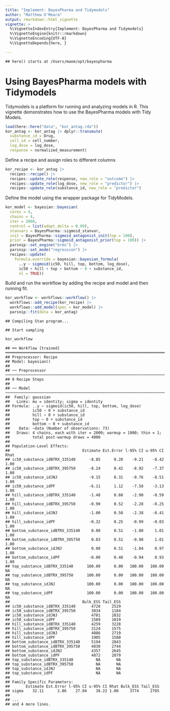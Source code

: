 ```yaml
---
title: "Implement: BayesPharma and Tidymodels"
author: "Matthew O'Meara"
output: rmarkdown::html_vignette
vignette: >
  %\VignetteIndexEntry{Implement: BayesPharma and Tidymodels}
  %\VignetteEngine{knitr::rmarkdown}
  %\VignetteEncoding{UTF-8}
  %\VignetteDepends{here, }

---
```






```
## here() starts at /Users/maom/opt/bayespharma
```
# Using BayesPharma models with Tidymodels

Tidymodels is a platform for running and analyzing models in R. This vignette
demonstrates how to use the BayesPharma models with Tidy Models.


```r
load(here::here("data", "kor_antag.rda"))
kor_antag <- kor_antag |> dplyr::transmute(
  substance_id = Drug,
  cell_id = cell_number,
  log_dose = log_dose,
  response = normalized_measurement)
```

Define a recipe and assign roles to different columns

```r
kor_recipe <- kor_antag |>
  recipes::recipe() |>
  recipes::update_role(response, new_role = "outcome") |>
  recipes::update_role(log_dose, new_role = "predictor") |>
  recipes::update_role(substance_id, new_role = "predictor")
```

Define the model using the \code{bayesian} wrapper package for TidyModels.

```r
kor_model <- bayesian::bayesian(
  cores = 4,
  chains = 4,
  iter = 2000,
  control = list(adapt_delta = 0.99),
  stanvars = BayesPharma::sigmoid_stanvar,
  init = BayesPharma::sigmoid_antagonist_init(top = 100),
  prior = BayesPharma::sigmoid_antagonist_prior(top = 100)) |>
  parsnip::set_engine("brms") |>
  parsnip::set_mode("regression") |>
  recipes::update(
    formula.override = bayesian::bayesian_formula(
      ..y ~ sigmoid(ic50, hill, top, bottom, log_dose),
      ic50 + hill + top + bottom ~ 0 + substance_id,
      nl = TRUE))
```

Build and run the workflow by adding the recipe and model and then running fit.

```r
kor_workflow <- workflows::workflow() |>
  workflows::add_recipe(kor_recipe) |>
  workflows::add_model(spec = kor_model) |>
  parsnip::fit(data = kor_antag)
```

```
## Compiling Stan program...
```

```
## Start sampling
```

```r
kor_workflow
```

```
## ══ Workflow [trained] ═══════════════════════════════════════════════════════════════════════════════════════════
## Preprocessor: Recipe
## Model: bayesian()
## 
## ── Preprocessor ─────────────────────────────────────────────────────────────────────────────────────────────────
## 0 Recipe Steps
## 
## ── Model ────────────────────────────────────────────────────────────────────────────────────────────────────────
##  Family: gaussian 
##   Links: mu = identity; sigma = identity 
## Formula: ..y ~ sigmoid(ic50, hill, top, bottom, log_dose) 
##          ic50 ~ 0 + substance_id
##          hill ~ 0 + substance_id
##          top ~ 0 + substance_id
##          bottom ~ 0 + substance_id
##    Data: ~data (Number of observations: 73) 
##   Draws: 4 chains, each with iter = 2000; warmup = 1000; thin = 1;
##          total post-warmup draws = 4000
## 
## Population-Level Effects: 
##                                Estimate Est.Error l-95% CI u-95% CI Rhat
## ic50_substance_idBTRX_335140      -8.85      0.20    -9.21    -8.42 1.00
## ic50_substance_idBTRX_395750      -8.24      0.42    -8.92    -7.37 1.00
## ic50_substance_idJNJ              -9.15      0.31    -9.76    -8.51 1.00
## ic50_substance_idPF               -6.11      1.12    -7.58    -3.13 1.00
## hill_substance_idBTRX_335140      -1.48      0.60    -2.90    -0.59 1.00
## hill_substance_idBTRX_395750      -0.90      0.52    -2.28    -0.25 1.00
## hill_substance_idJNJ              -1.00      0.50    -2.38    -0.41 1.00
## hill_substance_idPF               -0.32      0.25    -0.99    -0.03 1.00
## bottom_substance_idBTRX_335140     0.00      0.51    -1.00     1.01 1.00
## bottom_substance_idBTRX_395750     0.03      0.51    -0.98     1.01 1.00
## bottom_substance_idJNJ             0.00      0.51    -1.04     0.97 1.00
## bottom_substance_idPF             -0.00      0.48    -0.94     0.93 1.00
## top_substance_idBTRX_335140      100.00      0.00   100.00   100.00   NA
## top_substance_idBTRX_395750      100.00      0.00   100.00   100.00   NA
## top_substance_idJNJ              100.00      0.00   100.00   100.00   NA
## top_substance_idPF               100.00      0.00   100.00   100.00   NA
##                                Bulk_ESS Tail_ESS
## ic50_substance_idBTRX_335140       4728     2529
## ic50_substance_idBTRX_395750       3034     1184
## ic50_substance_idJNJ               4781     2832
## ic50_substance_idPF                1589     1019
## hill_substance_idBTRX_335140       4259     3228
## hill_substance_idBTRX_395750       3124     1575
## hill_substance_idJNJ               4086     2719
## hill_substance_idPF                1905     1580
## bottom_substance_idBTRX_335140     5194     2843
## bottom_substance_idBTRX_395750     4830     2744
## bottom_substance_idJNJ             4357     2645
## bottom_substance_idPF              4872     2879
## top_substance_idBTRX_335140          NA       NA
## top_substance_idBTRX_395750          NA       NA
## top_substance_idJNJ                  NA       NA
## top_substance_idPF                   NA       NA
## 
## Family Specific Parameters: 
##       Estimate Est.Error l-95% CI u-95% CI Rhat Bulk_ESS Tail_ESS
## sigma    32.11      2.86    27.04    38.22 1.00     3774     2785
## 
## ...
## and 4 more lines.
```
